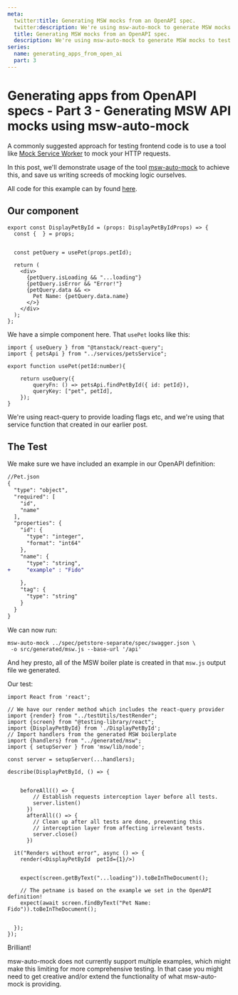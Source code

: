 ```yaml
---
meta:
  twitter:title: Generating MSW mocks from an OpenAPI spec. 
  twitter:description: We're using msw-auto-mock to generate MSW mocks to test our React application. 
  title: Generating MSW mocks from an OpenAPI spec. 
  description: We're using msw-auto-mock to generate MSW mocks to test our React application. 
series: 
  name: generating_apps_from_open_ai
  part: 3
---
```



# Generating apps from OpenAPI specs - Part 3 - Generating MSW API mocks using msw-auto-mock 

A commonly suggested approach for testing frontend code is to use a tool like [Mock Service Worker](https://mswjs.io/) to mock your HTTP requests. 

In this post, we'll demonstrate usage of the tool [msw-auto-mock](https://github.com/zoubingwu/msw-auto-mock) to achieve this, and save us writing screeds of mocking logic ourselves. 

All code for this example can by found [here](https://github.com/dwjohnston/open-api-go-and-typescript/commit/40a8a5676abe1ca6040684dc1079da4a6c0c9f5d). 

## Our component 

```tsx 
export const DisplayPetById = (props: DisplayPetByIdProps) => {
  const {  } = props;


  const petQuery = usePet(props.petId); 

  return (
    <div>
      {petQuery.isLoading && "...loading"}
      {petQuery.isError && "Error!"}
      {petQuery.data && <>
        Pet Name: {petQuery.data.name}
      </>}
    </div>
  );
};
```

We have a simple component here. That `usePet` looks like this: 

```tsx
import { useQuery } from "@tanstack/react-query";
import { petsApi } from "../services/petsService";

export function usePet(petId:number){

    return useQuery({
        queryFn: () => petsApi.findPetById({ id: petId}),
        queryKey: ["pet", petId],
    }); 
}
```

We're using react-query to provide loading flags etc, and we're using that service function that created in our earlier post. 

## The Test

We make sure we have included an example in our OpenAPI definition: 

```diff
//Pet.json 
{
  "type": "object",
  "required": [
    "id",
    "name"
  ],
  "properties": {
    "id": {
      "type": "integer",
      "format": "int64"
    },
    "name": {
      "type": "string", 
+     "example" : "Fido"
      
    },
    "tag": {
      "type": "string"
    }
  }
}

```

We can now run: 

```
msw-auto-mock ../spec/petstore-separate/spec/swagger.json \
 -o src/generated/msw.js --base-url '/api'
```

And hey presto, all of the MSW boiler plate is created in that `msw.js` output file we generated. 

Our test: 

```tsx
import React from 'react';

// We have our render method which includes the react-query provider
import {render} from "../testUtils/testRender";
import {screen} from "@testing-library/react";
import {DisplayPetById} from './DisplayPetById';
// Import handlers from the generated MSW boilerplate
import {handlers} from "../generated/msw";
import { setupServer } from 'msw/lib/node';

const server = setupServer(...handlers);

describe(DisplayPetById, () => {


    beforeAll(() => {
        // Establish requests interception layer before all tests.
        server.listen()
      })
      afterAll(() => {
        // Clean up after all tests are done, preventing this
        // interception layer from affecting irrelevant tests.
        server.close()
      })

  it("Renders without error", async () => {
    render(<DisplayPetById  petId={1}/>)


    expect(screen.getByText("...loading")).toBeInTheDocument(); 

    // The petname is based on the example we set in the OpenAPI definition!
    expect(await screen.findByText("Pet Name: Fido")).toBeInTheDocument(); 


  }); 
});

```


Brilliant!

msw-auto-mock does not currently support multiple examples, which might make this limiting for more comprehensive testing. In that case you might need to get creative and/or extend the functionality of what msw-auto-mock is providing. 

